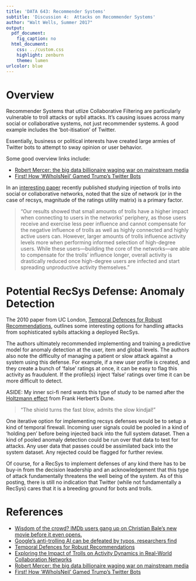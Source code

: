 ```yaml
---
title: 'DATA 643: Recommender Systems'
subtitle: 'Discussion 4:  Attacks on Recommender Systems'
author: "Walt Wells, Summer 2017"
output:
  pdf_document: 
    fig_caption: no
  html_document:
    css: ../custom.css
    highlight: zenburn
    theme: lumen
urlcolor: blue
---
```


# Overview

Recommender Systems that utlize Collaborative Filtering are particularly vulnerable to troll attacks or sybil attacks.   It's causing issues across many social or collaborative systems, not just recommender systems.   A good example includes the 'bot-itisation' of Twitter.     

Essentially, business or political interests have created large armies of Twitter bots to attempt to sway opinion or user behavior.   

Some good overview links include: 

* [Robert Mercer: the big data billionaire waging war on mainstream media ](https://www.theguardian.com/politics/2017/feb/26/robert-mercer-breitbart-war-on-media-steve-bannon-donald-trump-nigel-farage)
* [First! How ‘#WhoIsNeil’ Gamed Trump’s Twitter Bots](https://theringer.com/first-how-whoisneil-gamed-trump-s-twitter-bots-3464938fd251)

In an [interesting paper](http://www.simonwalk.info/documents/2017_tempweb_trolls.pdf) recently published studying injection of trolls into social or collaborative networks, noted that the size of network (or in the case of recsys, magnitude of the ratings utility matrix) is a primary factor.  

> "Our results showed that small amounts of trolls have a higher impact when connecting to users in the networks’ periphery, as those users receive and exercise less peer influence and cannot compensate for the negative influence of trolls as well as highly connected and highly active users can. However, larger amounts of trolls influence activity levels more when performing informed selection of high-degree users.  While these users—building the core of the networks—are able to compensate for the trolls’ influence longer, overall activity is drastically reduced once high-degree users are infected and start spreading unproductive activity themselves." 

# Potential RecSys Defense:  Anomaly Detection

The 2010 paper from UC London, [Temporal Defences for Robust Recommendations](https://fias.uni-frankfurt.de/~dimitrakakis/workshops/psdml-2010/papers/paper%208.pdf), outlines some interesting options for handling attacks from sophisticated sybils attacking a deployed RecSys. 

The authors ultimately recommended implementing and training a predictive model for anomaly detection at the user, item and global levels.  The authors also note the difficulty of managing a patient or slow attack against a system using this defense.   For example, if a new user profile is created, and they create a bunch of 'false' ratings at once, it can be easy to flag this activity as fraudulent.   If the profile(s) inject 'false' ratings over time it can be more difficult to detect.

ASIDE:   My inner sci-fi nerd wants this type of study to be named after the [Holtzmann effect](https://en.wikipedia.org/wiki/Holtzman_effect) from Frank Herbert's Dune.   

> "The shield turns the fast blow, admits the slow kindjal!"

One iterative option for implementing recsys defenses would be to setup a kind of temporal firewall.   Incoming user signals could be pooled in a kind of 'holding pen' before being injected back into the full system dataset.   Then a kind of pooled anomaly detection could be run over that data to test for attacks.   Any user data that passes could be assimilated back into the system dataset.   Any rejected could be flagged for further review.   

Of course, for a RecSys to implement defenses of any kind there has to be buy-in from the decision leadership and an acknowledgement that this type of attack fundamentally threatens the well being of the system.   As of this posting, there is still no indication that Twitter (while not fundamentally a RecSys) cares that it is a breeding ground for bots and trolls.  

# References

* [Wisdom of the crowd? IMDb users gang up on Christian Bale’s new movie before it even opens.](https://www.washingtonpost.com/news/morning-mix/wp/2017/04/19/wisdom-of-the-crowd-imdb-users-gang-up-on-the-promise-before-it-even-opens/?utm_term=.3eeea4e64e46)
* [Google’s anti-trolling AI can be defeated by typos, researchers find](https://arstechnica.com/information-technology/2017/03/googles-anti-trolling-ai-can-be-defeated-by-typos-researchers-find/)
* [Temporal Defences for Robust Recommendations](https://fias.uni-frankfurt.de/~dimitrakakis/workshops/psdml-2010/papers/paper%208.pdf)
* [Exploring the Impact of Trolls on Activity Dynamics in
Real-World Collaboration Networks](http://www.simonwalk.info/documents/2017_tempweb_trolls.pdf)
* [Robert Mercer: the big data billionaire waging war on mainstream media ](https://www.theguardian.com/politics/2017/feb/26/robert-mercer-breitbart-war-on-media-steve-bannon-donald-trump-nigel-farage)
* [First! How ‘#WhoIsNeil’ Gamed Trump’s Twitter Bots](https://theringer.com/first-how-whoisneil-gamed-trump-s-twitter-bots-3464938fd251)
